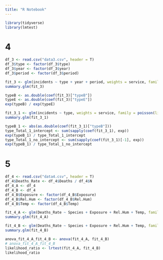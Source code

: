 ```yaml
---
title: "R Notebook"
---
```


```r
library(tidyverse)
library(lmtest)
```

# 4
```r
df_3 <- read.csv("data3.csv", header = T)
df_3$type <- factor(df_3$type)
df_3$year <- factor(df_3$year)
df_3$period <- factor(df_3$period)
```

```r
fit_3 <- glm(incidents ~ type + year + period, weights = service, family = poisson(link = "log"), data = df_3)
summary.glm(fit_3)
```

```r
typeB <- as.double(coef(fit_3)["typeB"])
typeE <- as.double(coef(fit_3)["typeE"])
exp(typeB) / exp(typeE)
```

```r
fit_3_1 <- glm(incidents ~ type, weights = service, family = poisson(link = "log"), data = df_3)
summary.glm(fit_3_1)
```

```r
typeB_1 <- abs(as.double(coef(fit_3_1)["typeB"]))
type_Total_1_intercept <- sum(sapply(coef(fit_3_1), exp))
exp(typeB_1) / type_Total_1_intercept
type_Total_1_no_intercept <- sum(sapply(coef(fit_3_1)[-1], exp))
exp(typeB_1) / type_Total_1_no_intercept
```

# 5
```r
df_4 <- read.csv("data4.csv", header = T)
df_4$Deaths_Rate <- df_4$Deaths / df_4$N
df_4_A <- df_4
df_4_B <- df_4
df_4_B$Exposure <- factor(df_4_B$Exposure)
df_4_B$Rel.Hum <- factor(df_4_B$Rel.Hum)
df_4_B$Temp <- factor(df_4_B$Temp)
```

```r
fit_4_A <- glm(Deaths_Rate ~ Species + Exposure + Rel.Hum + Temp, family = binomial(link = "logit"), data = df_4_A)
summary.glm(fit_4_A)
```

```r
fit_4_B <- glm(Deaths_Rate ~ Species + Exposure + Rel.Hum + Temp, family = binomial(link = "logit"), data = df_4_B)
summary.glm(fit_4_B)
```

```r
anova_fit_4_A_fit_4_B <- anova(fit_4_A, fit_4_B)
# anova_fit_4_A_fit_4_B
likelihood_ratio <- lrtest(fit_4_A, fit_4_B)
likelihood_ratio
```